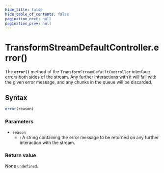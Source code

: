 ```yaml
---
hide_title: false
hide_table_of_contents: false
pagination_next: null
pagination_prev: null
---
```

# TransformStreamDefaultController.error()

The **`error()`** method of the `TransformStreamDefaultController` interface errors both sides of the stream. Any further interactions with it will fail with the given error message, and any chunks in the queue will be discarded.

## Syntax

```js
error(reason)
```

### Parameters

- `reason`
  - : A string containing the error message to be returned on any further interaction with the stream.

### Return value

None `undefined`.
